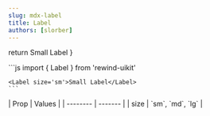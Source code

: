 ```yaml
---
slug: mdx-label
title: Label
authors: [slorber]
---
```



  return <Label size='sm'>Small Label</Label>
}

<div className="flex flex-col gap-8 justify-center items-center">
  <DocsTemplate preview={LabelPreview()}>
    ```js
    import { Label } from 'rewind-uikit'

    <Label size='sm'>Small Label</Label>
    ```

  </DocsTemplate>
  <div>
    | Prop    | Values |
    | -------- | ------- |
    | size     | `sm`, `md`, `lg` |
  
  </div>
</div>
